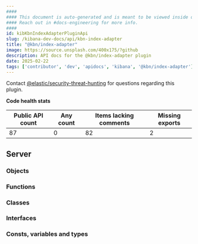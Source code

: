 ```yaml
---
####
#### This document is auto-generated and is meant to be viewed inside our experimental, new docs system.
#### Reach out in #docs-engineering for more info.
####
id: kibKbnIndexAdapterPluginApi
slug: /kibana-dev-docs/api/kbn-index-adapter
title: "@kbn/index-adapter"
image: https://source.unsplash.com/400x175/?github
description: API docs for the @kbn/index-adapter plugin
date: 2025-02-22
tags: ['contributor', 'dev', 'apidocs', 'kibana', '@kbn/index-adapter']
---
```




Contact [@elastic/security-threat-hunting](https://github.com/orgs/elastic/teams/security-threat-hunting) for questions regarding this plugin.

**Code health stats**

| Public API count  | Any count | Items lacking comments | Missing exports |
|-------------------|-----------|------------------------|-----------------|
| 87 | 0 | 82 | 2 |

## Server

### Objects
<DocDefinitionList data={kbnIndexAdapterObj.server.objects}/>

### Functions
<DocDefinitionList data={kbnIndexAdapterObj.server.functions}/>

### Classes
<DocDefinitionList data={kbnIndexAdapterObj.server.classes}/>

### Interfaces
<DocDefinitionList data={kbnIndexAdapterObj.server.interfaces}/>

### Consts, variables and types
<DocDefinitionList data={kbnIndexAdapterObj.server.misc}/>

